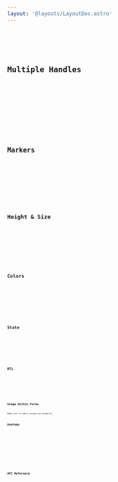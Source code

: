 ```yaml
---
layout: '@layouts/LayoutDoc.astro'
---
```




<Preview client:load>
	<Fragment slot="preview">
		<Example client:load />
	</Fragment>
	<Fragment slot="code">
		<Code code={ExampleRaw} lang="svelte" />
	</Fragment>
</Preview>

## Multiple Handles

<Preview client:load>
	<Fragment slot="preview">
		<ExampleMulti client:load />
	</Fragment>
	<Fragment slot="code">
		<Code code={ExampleMultiRaw} lang="svelte" />
	</Fragment>
</Preview>

## Markers

<Preview client:load>
	<Fragment slot="preview">
		<ExampleMarkers client:load />
	</Fragment>
	<Fragment slot="code">
		<Code code={ExampleMarkersRaw} lang="svelte" />
	</Fragment>
</Preview>

## Height & Size

<Preview client:load>
	<Fragment slot="preview">
		<ExampleHeight client:load />
	</Fragment>
	<Fragment slot="code">
		<Code code={ExampleHeightRaw} lang="svelte" />
	</Fragment>
</Preview>

## Colors

<Preview client:load>
	<Fragment slot="preview">
		<ExampleColors client:load />
	</Fragment>
	<Fragment slot="code">
		<Code code={ExampleColorsRaw} lang="svelte" />
	</Fragment>
</Preview>

## State

<Preview client:load>
	<Fragment slot="preview">
		<ExampleState client:load />
	</Fragment>
	<Fragment slot="code">
		<Code code={ExampleStateRaw} lang="svelte" />
	</Fragment>
</Preview>

## RTL

<Preview client:load>
	<Fragment slot="preview">
		<ExampleRtl client:load />
	</Fragment>
	<Fragment slot="code">
		<Code code={ExampleRtlRaw} lang="svelte" />
	</Fragment>
</Preview>

## Usage Within Forms

Make sure to add a unique `name` property.

## Anatomy

<Anatomy label="Slider" isComponent>
	<Anatomy label="control">
		<Anatomy label="track">
			<Anatomy label="meter" />
		</Anatomy>
		<Anatomy element="div">
			<Anatomy element="div">
				<Anatomy label="thumb" />
				<Anatomy element="input" />
			</Anatomy>
		</Anatomy>
	</Anatomy>
	<Anatomy label="markers">
		<Anatomy label="mark" element="span" />
	</Anatomy>
</Anatomy>

## API Reference

<ApiTable />
